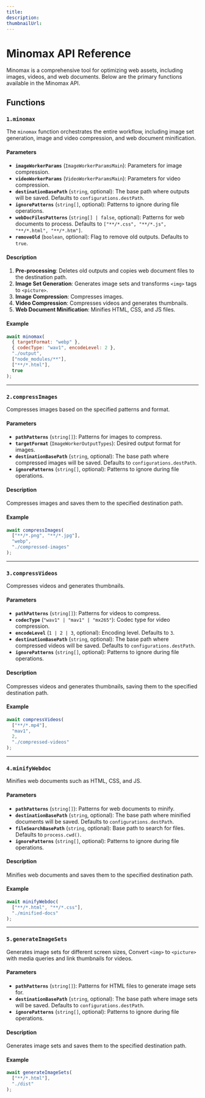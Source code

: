 ---
title: 
description: 
thumbnailUrl: 
---

# Minomax API Reference

Minomax is a comprehensive tool for optimizing web assets, including images, videos, and web documents. Below are the primary functions available in the Minomax API.

## Functions

### `1.minomax`

The `minomax` function orchestrates the entire workflow, including image set generation, image and video compression, and web document minification.

#### Parameters

- **`imageWorkerParams`** (`ImageWorkerParamsMain`): Parameters for image compression.
- **`videoWorkerParams`** (`VideoWorkerParamsMain`): Parameters for video compression.
- **`destinationBasePath`** (`string`, optional): The base path where outputs will be saved. Defaults to `configurations.destPath`.
- **`ignorePatterns`** (`string[]`, optional): Patterns to ignore during file operations.
- **`webDocFilesPatterns`** (`string[] | false`, optional): Patterns for web documents to process. Defaults to `["**/*.css", "**/*.js", "**/*.html", "**/*.htm"]`.
- **`removeOld`** (`boolean`, optional): Flag to remove old outputs. Defaults to `true`.

#### Description

1. **Pre-processing**: Deletes old outputs and copies web document files to the destination path.
2. **Image Set Generation**: Generates image sets and transforms `<img>` tags to `<picture>`.
3. **Image Compression**: Compresses images.
4. **Video Compression**: Compresses videos and generates thumbnails.
5. **Web Document Minification**: Minifies HTML, CSS, and JS files.

#### Example

```javascript
await minomax(
  { targetFormat: "webp" }, 
  { codecType: "wav1", encodeLevel: 2 },
  "./output",
  ["node_modules/**"],
  ["**/*.html"],
  true
);
```

---

### `2.compressImages`

Compresses images based on the specified patterns and format.

#### Parameters

- **`pathPatterns`** (`string[]`): Patterns for images to compress.
- **`targetFormat`** (`ImageWorkerOutputTypes`): Desired output format for images.
- **`destinationBasePath`** (`string`, optional): The base path where compressed images will be saved. Defaults to `configurations.destPath`.
- **`ignorePatterns`** (`string[]`, optional): Patterns to ignore during file operations.

#### Description

Compresses images and saves them to the specified destination path.

#### Example

```javascript
await compressImages(
  ["**/*.png", "**/*.jpg"],
  "webp",
  "./compressed-images"
);
```

---

### `3.compressVideos`

Compresses videos and generates thumbnails.

#### Parameters

- **`pathPatterns`** (`string[]`): Patterns for videos to compress.
- **`codecType`** (`"wav1" | "mav1" | "mx265"`): Codec type for video compression.
- **`encodeLevel`** (`1 | 2 | 3`, optional): Encoding level. Defaults to `3`.
- **`destinationBasePath`** (`string`, optional): The base path where compressed videos will be saved. Defaults to `configurations.destPath`.
- **`ignorePatterns`** (`string[]`, optional): Patterns to ignore during file operations.

#### Description

Compresses videos and generates thumbnails, saving them to the specified destination path.

#### Example

```javascript
await compressVideos(
  ["**/*.mp4"],
  "mav1",
  2,
  "./compressed-videos"
);
```

---

### `4.minifyWebdoc`

Minifies web documents such as HTML, CSS, and JS.

#### Parameters

- **`pathPatterns`** (`string[]`): Patterns for web documents to minify.
- **`destinationBasePath`** (`string`, optional): The base path where minified documents will be saved. Defaults to `configurations.destPath`.
- **`fileSearchBasePath`** (`string`, optional): Base path to search for files. Defaults to `process.cwd()`.
- **`ignorePatterns`** (`string[]`, optional): Patterns to ignore during file operations.

#### Description

Minifies web documents and saves them to the specified destination path.

#### Example

```javascript
await minifyWebdoc(
  ["**/*.html", "**/*.css"],
  "./minified-docs"
);
```

---

### `5.generateImageSets`

Generates image sets for different screen sizes, Convert `<img>` to `<picture>` with media queries and link thumbnails for videos.

#### Parameters

- **`pathPatterns`** (`string[]`): Patterns for HTML files to generate image sets for.
- **`destinationBasePath`** (`string`, optional): The base path where image sets will be saved. Defaults to `configurations.destPath`.
- **`ignorePatterns`** (`string[]`, optional): Patterns to ignore during file operations.

#### Description

Generates image sets and saves them to the specified destination path.

#### Example

```javascript
await generateImageSets(
  ["**/*.html"],
  "./dist"
);
```